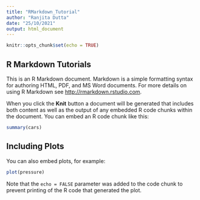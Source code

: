 ```yaml
---
title: "RMarkdown_Tutorial"
author: "Ranjita Dutta"
date: "25/10/2021"
output: html_document
---
```


```r
knitr::opts_chunk$set(echo = TRUE)
```

## R Markdown Tutorials

This is an R Markdown document. Markdown is a simple formatting syntax for authoring HTML, PDF, and MS Word documents. For more details on using R Markdown see <http://rmarkdown.rstudio.com>.

When you click the **Knit** button a document will be generated that includes both content as well as the output of any embedded R code chunks within the document. You can embed an R code chunk like this:

```r
summary(cars)
```

## Including Plots

You can also embed plots, for example:

```r
plot(pressure)
```

Note that the `echo = FALSE` parameter was added to the code chunk to prevent printing of the R code that generated the plot.
